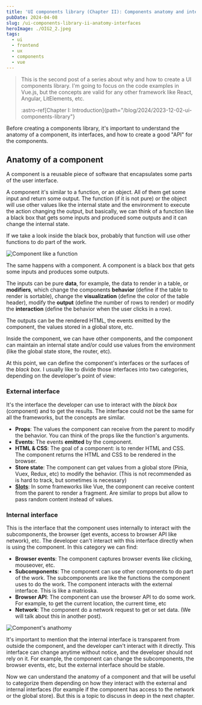 ```yaml
---
title: 'UI components library (Chapter II): Components anatomy and interfaces'
pubDate: 2024-04-08
slug: /ui-components-library-ii-anatomy-interfaces
heroImage: ./OIG2_2.jpeg
tags:
  - ui
  - frontend
  - ux
  - components
  - vue
---
```


> This is the second post of a series about why and how to create a UI components library. I'm going to focus on the code examples in Vue.js, but the concepts are valid for any other framework like React, Angular, LitElements, etc.
>
> :astro-ref[Chapter I: Introduction]{path="/blog/2024/2023-12-02-ui-components-library"}

Before creating a components library, it's important to understand the anatomy of a component, its interfaces, and how to create a good "API" for the components.

## Anatomy of a component

A component is a reusable piece of software that encapsulates some parts of the user interface.

A component it's similar to a function, or an object. All of them get some input and return some output. The function (if it is not pure) or the object will use other values like the internal state and the environment to execute the action changing the output, but basically, we can think of a function like a black box that gets some inputs and produced some outputs and it can change the internal state.

If we take a look inside the black box, probably that function will use other functions to do part of the work.

![Component like a function](function.png)

The same happens with a component. A component is a black box that gets some inputs and produces some outputs.

The inputs can be pure **data**, for example, the data to render in a table, or **modifiers**, which change the components **behavior** (define if the table to render is sortable), change the **visualization** (define the color of the table header), modify the **output** (define the number of rows to render) or modify the **interaction** (define the behavior when the user clicks in a row).

The outputs can be the rendered HTML, the events emitted by the component, the values stored in a global store, etc.

Inside the component, we can have other components, and the component can maintain an internal state and/or could use values from the environment (like the global state store, the router, etc).

At this point, we can define the component's interfaces or the surfaces of the _black box_. I usually like to divide those interfaces into two categories, depending on the developer's point of view:

### External interface

It's the interface the developer can use to interact with the _black box_ (component) and to get the results. The interface could not be the same for all the frameworks, but the concepts are similar.

- **Props**: The values the component can receive from the parent to modify the behavior. You can think of the props like the function's arguments.
- **Events**: The events **emitted** by the component.
- **HTML & CSS**: The goal of a component: is to render HTML and CSS. The component returns the HTML and CSS to be rendered in the browser.
- **Store state**: The component can get values from a global store (Pinia, Vuex, Redux, etc) to modify the behavior. (This is not recommended as is hard to track, but sometimes is necessary)
- **[Slots](https://vuejs.org/guide/components/slots.html)**: In some frameworks like Vue, the component can receive content from the parent to render a fragment. Are similar to props but allow to pass random content instead of values.

### Internal interface

This is the interface that the component uses internally to interact with the subcomponents, the browser (get events, access to browser API like network), etc. The developer can't interact with this interface directly when is using the component. In this category we can find:

- **Browser events**: The component captures browser events like clicking, mouseover, etc.
- **Subcomponents**: The component can use other components to do part of the work. The subcomponents are like the functions the component uses to do the work. The component interacts with the external interface. This is like a matrioska.
- **Browser API**: The component can use the browser API to do some work. For example, to get the current location, the current time, etc
- **Network**: The component do a network request to get or set data. (We will talk about this in another post).

![Component's anathomy](interface.png)

It's important to mention that the internal interface is transparent from outside the component, and the developer can't interact with it directly. This interface can change anytime without notice, and the developer should not rely on it. For example, the component can change the subcomponents, the browser events, etc, but the external interface should be stable.

Now we can understand the anatomy of a component and that will be useful to categorize them depending on how they interact with the external and internal interfaces (for example if the component has access to the network or the global store). But this is a topic to discuss in deep in the next chapter.
